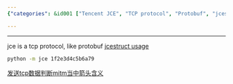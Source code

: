 ```yaml
---
{"categories": &id001 ["Tencent JCE", "TCP protocol", "Protobuf", "jcestruct", "data transmission", "TcpCommunication module", "Python programming"], "category": "Network communication", "date": "2022-11-03 05:36:01", "description": "Tencent JCE is a TCP protocol that shares similarities with Protobuf. It utilizes jcestruct for implementation and can be employed by executing 'python -m jce' along with the data. Through TCP communication, the transmitted data can be acquired and deciphered using Python's TcpCommunication module.", "tags": *id001, "title": "tencent jce"}

---
```


------
jce is a tcp protocol, like protobuf
[jcestruct usage](https://curatedpython.com/p/tencent-jce-yanyongyu-jcestruct/index.html)
```bash
python -m jce 1f2e3d4c5b6a79
```
[发送tcp数据判断mitm当中箭头含义](https://wiki.python.org/moin/TcpCommunication#:~:text=Here%27s%20simple%20code%20to%20send%20and%20receive%20data,BUFFER_SIZE%20%3D%201024%209%20MESSAGE%20%3D%20"Hello%2C%20World%21")
